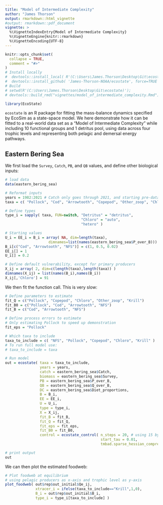 ```yaml
---
title: "Model of Intermediate Complexity"
author: "James Thorson"
output: rmarkdown::html_vignette
#output: rmarkdown::pdf_document
vignette: >
  %\VignetteIndexEntry{Model of Intermediate Complexity}
  %\VignetteEngine{knitr::rmarkdown}
  %\VignetteEncoding{UTF-8}
---
```


```r
knitr::opts_chunk$set(
  collapse = TRUE,
  comment = "#>"
)
# Install locally
#  devtools::install_local( R'(C:\Users\James.Thorson\Desktop\Git\ecostate)', force=TRUE )
#  devtools::install_github( 'James-Thorson-NOAA/ecostate', force=TRUE )
# Build
# setwd(R'(C:\Users\James.Thorson\Desktop\Git\ecostate)'); 
# devtools::build_rmd("vignettes/model_of_intermediate_complexity.Rmd"); rmarkdown::render( "vignettes/model_of_intermediate_complexity.Rmd", rmarkdown::pdf_document())
```

```r
library(EcoState)
```

`ecostate` is an R package for fitting the mass-balance dynamics specified by EcoSim as a state-space model.   We here demonstrate how it can be fitted to a real-world data set as a "Model of Intermediate Complexity" while including 10 functional groups and 1 detritus pool, using data across four trophic levels and representing both pelagic and demersal energy pathways.

## Eastern Bering Sea 

We first load the `Survey`, `Catch`, `PB`, and `QB` values, and define other biological inputs:

```r
# load data
data(eastern_bering_sea)

# Reformat inputs
years = 1982:2021 # Catch only goes through 2021, and starting pre-data in 1982 doesn't play well with fit_B0
taxa = c( "Pollock", "Cod", "Arrowtooth", "Copepod", "Other_zoop", "Chloro", "NFS", "Krill", "Benthic_invert", "Benthos", "Detritus" )

# Define types
type_i = sapply( taxa, FUN=switch, "Detritus" = "detritus",
                                   "Chloro" = "auto",
                                   "hetero" )

# Starting values
U_i = EE_i = B_i = array( NA, dim=length(taxa), 
                    dimnames=list(names(eastern_bering_sea$P_over_B)))
B_i[c("Cod", "Arrowtooth", "NFS")] = c(1, 0.5, 0.02)
EE_i[] = 1
U_i[] = 0.2

# Define default vulnerability, except for primary producers
X_ij = array( 2, dim=c(length(taxa),length(taxa)) )
dimnames(X_ij) = list(names(B_i),names(B_i))
X_ij[,'Chloro'] = 91
```

We then fit the function call.  This is very slow:

```r
# Define parameters to estimate
fit_Q = c("Pollock", "Copepod", "Chloro", "Other_zoop", "Krill")
fit_B0 = c("Pollock", "Cod", "Arrowtooth", "NFS")
fit_B = c("Cod", "Arrowtooth", "NFS")  

# Define process errors to estimate
# Only estimating Pollock to speed up demonstration
fit_eps = "Pollock"

# Which taxa to include
taxa_to_include = c( "NFS", "Pollock", "Copepod", "Chloro", "Krill" )
# To run full model use:
# taxa_to_include = taxa

# Run model
out = ecostate( taxa = taxa_to_include,
                years = years,
                catch = eastern_bering_sea$Catch,
                biomass = eastern_bering_sea$Survey,
                PB = eastern_bering_sea$P_over_B,
                QB = eastern_bering_sea$Q_over_B,
                DC = eastern_bering_sea$Diet_proportions,
                B = B_i,
                EE = EE_i,
                U = U_i,
                type = type_i,
                X = X_ij,
                fit_B = fit_B,
                fit_Q = fit_Q,
                fit_eps = fit_eps,
                fit_B0 = fit_B0,
                control = ecostate_control( n_steps = 20, # using 15 by default
                                            start_tau = 0.01,
                                            tmbad.sparse_hessian_compress = 0 ))

# print output
out
```

We can then plot the estimated foodweb:
```r
# Plot foodweb at equilibrium
# using pelagic producers as x-axis and trophic level as y-axis
plot_foodweb( out$rep$out_initial$Qe_ij,  
              xtracer_i = ifelse(taxa_to_include=="Krill",1,0),
              B_i = out$rep$out_initial$B_i,
              type_i = type_i[taxa_to_include] )
```

